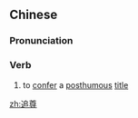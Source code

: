 ==Chinese==
{{zh-forms}}

===Pronunciation===
{{zh-pron
|m=zhuīzūn
|c=zeoi1 zyun1
|cat=v
}}

===Verb===
{{zh-verb}}

# {{lb|zh|literary}} to [[confer]] a [[posthumous]] [[title]]

[[zh:追尊]]